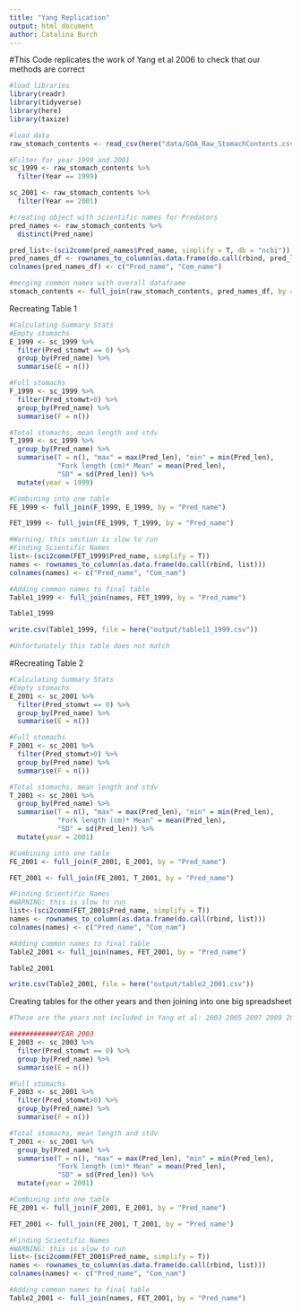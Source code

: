 ```yaml
---
title: "Yang Replication"
output: html_document
author: Catalina Burch
---
```


#This Code replicates the work of Yang et al 2006 to check that our methods are correct

```r
#load libraries
library(readr) 
library(tidyverse)
library(here)
library(taxize)

#load data
raw_stomach_contents <- read_csv(here("data/GOA_Raw_StomachContents.csv"))

```


```r

#Filter for year 1999 and 2001
sc_1999 <- raw_stomach_contents %>% 
  filter(Year == 1999)

sc_2001 <- raw_stomach_contents %>% 
  filter(Year == 2001)

#creating object with scientific names for Predators
pred_names <- raw_stomach_contents %>% 
  distinct(Pred_name)

pred_list<-(sci2comm(pred_names$Pred_name, simplify = T, db = "ncbi"))
pred_names_df <- rownames_to_column(as.data.frame(do.call(rbind, pred_list)))
colnames(pred_names_df) <- c("Pred_name", "Com_name")

#merging common names with overall dataframe
stomach_contents <- full_join(raw_stomach_contents, pred_names_df, by = "Pred_name")

```

Recreating Table 1

```r
#Calculating Summary Stats
#Empty stomachs
E_1999 <- sc_1999 %>% 
  filter(Pred_stomwt == 0) %>% 
  group_by(Pred_name) %>% 
  summarise(E = n())

#Full stomachs
F_1999 <- sc_1999 %>% 
  filter(Pred_stomwt>0) %>% 
  group_by(Pred_name) %>% 
  summarise(F = n())

#Total stomachs, mean length and stdv 
T_1999 <- sc_1999 %>% 
  group_by(Pred_name) %>% 
  summarise(T = n(), "max" = max(Pred_len), "min" = min(Pred_len),
            "Fork length (cm)* Mean" = mean(Pred_len),
            "SD" = sd(Pred_len)) %>% 
  mutate(year = 1999)

#Combining into one table
FE_1999 <- full_join(F_1999, E_1999, by = "Pred_name")

FET_1999 <- full_join(FE_1999, T_1999, by = "Pred_name")

#Warning: this section is slow to run
#Finding Scientific Names
list<-(sci2comm(FET_1999$Pred_name, simplify = T))
names <- rownames_to_column(as.data.frame(do.call(rbind, list)))
colnames(names) <- c("Pred_name", "Com_nam")

#Adding common names to final table
Table1_1999 <- full_join(names, FET_1999, by = "Pred_name")

Table1_1999 

write.csv(Table1_1999, file = here("output/table11_1999.csv"))

#Unfortunately this table does not match

```


#Recreating Table 2
```r
#Calculating Summary Stats
#Empty stomachs
E_2001 <- sc_2001 %>% 
  filter(Pred_stomwt == 0) %>% 
  group_by(Pred_name) %>% 
  summarise(E = n())

#Full stomachs
F_2001 <- sc_2001 %>% 
  filter(Pred_stomwt>0) %>% 
  group_by(Pred_name) %>% 
  summarise(F = n())

#Total stomachs, mean length and stdv 
T_2001 <- sc_2001 %>% 
  group_by(Pred_name) %>% 
  summarise(T = n(), "max" = max(Pred_len), "min" = min(Pred_len),
            "Fork length (cm)* Mean" = mean(Pred_len),
            "SD" = sd(Pred_len)) %>% 
  mutate(year = 2001)

#Combining into one table
FE_2001 <- full_join(F_2001, E_2001, by = "Pred_name")

FET_2001 <- full_join(FE_2001, T_2001, by = "Pred_name")

#Finding Scientific Names
#WARNING: this is slow to run
list<-(sci2comm(FET_2001$Pred_name, simplify = T))
names <- rownames_to_column(as.data.frame(do.call(rbind, list)))
colnames(names) <- c("Pred_name", "Com_nam")

#Adding common names to final table
Table2_2001 <- full_join(names, FET_2001, by = "Pred_name")

Table2_2001

write.csv(Table2_2001, file = here("output/table2_2001.csv"))


```



Creating tables for the other years and then joining into one big spreadsheet
```r
#These are the years not included in Yang et al: 2003 2005 2007 2009 2011 2013 2015 2017 2019 

############YEAR 2003
E_2003 <- sc_2003 %>% 
  filter(Pred_stomwt == 0) %>% 
  group_by(Pred_name) %>% 
  summarise(E = n())

#Full stomachs
F_2003 <- sc_2001 %>% 
  filter(Pred_stomwt>0) %>% 
  group_by(Pred_name) %>% 
  summarise(F = n())

#Total stomachs, mean length and stdv 
T_2001 <- sc_2001 %>% 
  group_by(Pred_name) %>% 
  summarise(T = n(), "max" = max(Pred_len), "min" = min(Pred_len),
            "Fork length (cm)* Mean" = mean(Pred_len),
            "SD" = sd(Pred_len)) %>% 
  mutate(year = 2001)

#Combining into one table
FE_2001 <- full_join(F_2001, E_2001, by = "Pred_name")

FET_2001 <- full_join(FE_2001, T_2001, by = "Pred_name")

#Finding Scientific Names
#WARNING: this is slow to run
list<-(sci2comm(FET_2001$Pred_name, simplify = T))
names <- rownames_to_column(as.data.frame(do.call(rbind, list)))
colnames(names) <- c("Pred_name", "Com_nam")

#Adding common names to final table
Table2_2001 <- full_join(names, FET_2001, by = "Pred_name")





```







